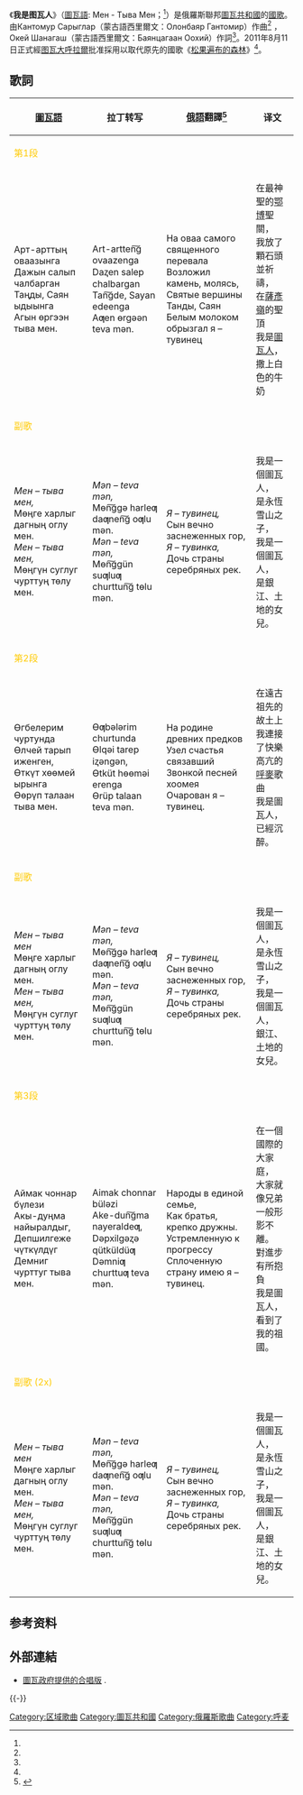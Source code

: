 {{Title}}
{{roughtranslation|time=2016-03-14T03:51:52+00:00}}
{{Infobox anthem
|title         = Мен - Тыва Мен<br>Я - Тувинец<ref name="ref2">{{Cite web |url=http://tuvaculture.ru/culture-news/241-men-tyva-men-gosudarstvennyj-gimn-respubliki-tyva.html |title=Мен – тыва мен. Государственный гимн Республики Тыва. |access-date=2013-11-02 |archive-date=2017-09-04 |archive-url=https://web.archive.org/web/20170904152244/http://tuvaculture.ru/culture-news/241-men-tyva-men-gosudarstvennyj-gimn-respubliki-tyva.html }}</ref>
|transcription = Mеn - Tyva Mеn
|chinese_title = 我是图瓦人
|image         = Coat of arms of Tuva.svg
|image_size    = 70px
|caption       = 圖瓦共和國國徽
|prefix        = 国歌
|country       = {{flagicon_image|Flag_of_Tuva.svg}} [[图瓦共和国|图瓦共和国]]
|author        = Bayantsagaan Oohiy<ref name="ref3">[http://www.khakasia.com/forum/showthread.php?t=415 Песня "Мен Тыва Мен"] {{webarchive|url=https://web.archive.org/web/20120425091437/http://www.khakasia.com/forum/showthread.php?t=415 |date=2012-04-25 }}</ref>
|lyrics_date   =
|composer      = Olonbayar Gantomir<ref name="ref3"/>
|music_date    =
|adopted       = 2011年8月11日<ref name="tuvagov">[http://gov.tuva.ru/page.aspx?id=401 Государственный гимн Республики Тыва.] {{webarchive|url=https://web.archive.org/web/20120114093248/http://gov.tuva.ru/page.aspx?id=401 |date=2012-01-14 }}</ref>
|until         =
|sound         = mentyvamenvocal.ogg
|sound_title   = 我是图瓦人
}}
《'''我是图瓦人'''》（[[圖瓦語|圖瓦語]]: Мен - Тыва Мен；{{lang-ru|Я - Тувинец}}<ref name="ref2"/>）是俄羅斯聯邦[[圖瓦共和國|圖瓦共和國]]的[[國歌|國歌]]。由Кантомур Сарыглар（蒙古語西里爾文：Олонбаяр Гантомир）作曲<ref name="ref3"/> ，Окей Шанагаш（蒙古語西里爾文：Баянцагаан Оохий）作詞<ref name="ref3"/>。2011年8月11日正式經[[图瓦共和国大呼拉尔|图瓦大呼拉爾]]批准採用以取代原先的國歌《[[松果遍布的森林|松果遍布的森林]]》<ref name="tuvagov"/>。

==歌詞==
{|class="toccolours" cellpadding="15" rules="cols"
![[圖瓦語|圖瓦語]]!!拉丁转写!![[俄語|俄語]]翻譯<ref name="ref5">{{Cite web |url=http://www.centerasia.ru/issue/2011/32/3989-men-tiva-men.gosudarstvenniy-gimn.html |title=ЦА №32 (2011) Мен – тыва мен. Государственный гимн Республики Тыва |access-date=2013-11-02 |archive-date=2011-11-03 |archive-url=https://web.archive.org/web/20111103200322/http://www.centerasia.ru/issue/2011/32/3989-men-tiva-men.gosudarstvenniy-gimn.html |dead-url=no }}</ref>!!译文
|-
!colspan="4" bgcolor="#63B1E5"|<span style="color:#FFCB05">第1段</span> 
|-
|
Арт-арттың оваазынга<br>
Дажын салып чалбарган<br>
Таңды, Саян ыдыынга<br>
Агын өргээн тыва мен.
|
Art-artten͠g ovaazenga<br>
Daⱬen salep chalbargan<br>
Tan͠gde, Sayan edeenga<br>
Aƣen ɵrgəən teva mən.
|
На оваа самого священного перевала<br>
Возложил камень, молясь,<br>
Святые вершины Танды, Саян<br>
Белым молоком обрызгал я – тувинец
|
在最神聖的[[鄂博|鄂博]]聖關，<br>
我放了顆石頭並祈禱，<br>
在[[薩彥嶺|薩彥嶺]]的聖頂<br>
我是[[圖瓦人|圖瓦人]]，撒上白色的牛奶
|-
!colspan="4" bgcolor="#63B1E5"|<span style="color:#FFCB05">副歌</span> 
|-
|
''Мен – тыва мен,<br>
''Мөңге харлыг дагның оглу мен.<br>
''Мен – тыва мен,<br>
''Мөңгүн суглуг чурттуң төлу мен.
|
''Mən – teva mən,<br>
''Mɵn͠ggə harleƣ daƣnen͠g oƣlu mən.<br>
''Mən – teva mən,<br>
''Mɵn͠ggün suƣluƣ churttun͠g tɵlu mən.
|
''Я – тувинец,<br>
''Сын вечно заснеженных гор,<br>
''Я – тувинка,<br>
''Дочь страны серебряных рек.
|
我是一個圖瓦人，<br>
是永恆雪山之子，<br>
我是一個圖瓦人，<br>
是銀江、土地的女兒。
|-
!colspan="4" bgcolor="#63B1E5"|<span style="color:#FFCB05">第2段</span>
|-
|
Өгбелерим чуртунда<br>
Өлчей тарып иженген,<br>
Өткүт хөөмей ырынга<br>
Өөрүп талаан тыва мен.
|
Ɵƣbələrim churtunda<br>
Ɵlqəi tarep iⱬəngən,<br>
Ɵtküt hɵɵməi erenga<br>
Ɵrüp talaan teva mən.
|
На родине древних предков<br>
Узел счастья связавший<br>
Звонкой песней хоомея<br>
Очарован я – тувинец.
|
在遠古祖先的故土上<br>
我連接了快樂<br>
高亢的[[呼麥|呼麥]]歌曲<br>
我是圖瓦人，已經沉醉。
|-
!colspan="4" bgcolor="#63B1E5"|<span style="color:#FFCB05">副歌</span>
|-
|
''Мен – тыва мен<br>
''Мөңге харлыг дагның оглу мен.<br>
''Мен – тыва мен,<br>
''Мөңгүн суглуг чурттуң төлу мен.
|
''Mən – teva mən,<br>
''Mɵn͠ggə harleƣ daƣnen͠g oƣlu mən.<br>
''Mən – teva mən,<br>
''Mɵn͠ggün suƣluƣ churttun͠g tɵlu mən.
|
''Я – тувинец,<br>
''Сын вечно заснеженных гор,<br>
''Я – тувинка,<br>
''Дочь страны серебряных рек.
|
我是一個圖瓦人，<br>
是永恆雪山之子，<br>
我是一個圖瓦人，<br>
銀江、土地的女兒。
|-
!colspan="4" bgcolor="#63B1E5"|<span style="color:#FFCB05">第3段</span>
|-
|
Аймак чоннар бүлези<br>
Акы-дуңма найыралдыг,<br>
Депшилгеже чүткүлдүг<br>
Демниг чурттуг тыва мен.
|
Aimak chonnar büləzi<br>
Ake-dun͠gma nayeraldeƣ,<br>
Dəpxilgəⱬə qütküldüƣ<br>
Dəmniƣ churttuƣ teva mən.
|
Народы в единой семье,<br>
Как братья, крепко дружны.<br>
Устремленную к прогрессу<br>
Сплоченную страну имею я – тувинец.
|
在一個國際的大家庭，<br>
大家就像兄弟一般形影不離。<br>
對進步有所抱負<br>
我是圖瓦人，看到了我的祖國。
|-
!colspan="4" bgcolor="#63B1E5"|<span style="color:#FFCB05">副歌 (2x)</span>
|-
|
''Мен – тыва мен<br>
''Мөңге харлыг дагның оглу мен.<br>
''Мен – тыва мен,<br>
''Мөңгүн суглуг чурттуң төлу мен.
|
''Mən – teva mən,<br>
''Mɵn͠ggə harleƣ daƣnen͠g oƣlu mən.<br>
''Mən – teva mən,<br>
''Mɵn͠ggün suƣluƣ churttun͠g tɵlu mən.
|
''Я – тувинец,<br>
''Сын вечно заснеженных гор,<br>
''Я – тувинка,<br>
''Дочь страны серебряных рек.
|
我是一個圖瓦人，<br>
是永恆雪山之子，<br>
我是一個圖瓦人，<br>
是銀江、土地的女兒。
|}

==参考资料==
{{Reflist}}

==外部連結==
*[http://gov.tuva.ru/region/gimn/ 圖瓦政府提供的合唱版] {{Wayback|url=http://gov.tuva.ru/region/gimn/ |date=20201205190054 }}.

{{-}}
{{亞洲題目|國歌}}

[[Category:区域歌曲|Category:区域歌曲]]
[[Category:圖瓦共和國|Category:圖瓦共和國]]
[[Category:俄羅斯歌曲|Category:俄羅斯歌曲]]
[[Category:呼麦|Category:呼麦]]